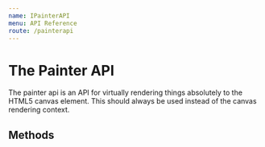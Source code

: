 ```yaml
---
name: IPainterAPI
menu: API Reference
route: /painterapi
---
```



# The Painter API

The painter api is an API for virtually rendering things absolutely to the HTML5 canvas element. This should always be used instead of the canvas rendering context.

## Methods

<InterfaceDocumentation interfaceMetadata={IPainterAPI} />
